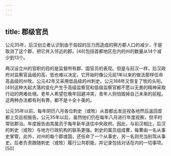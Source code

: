 ```yaml
---
---
---
```

title: 郡级官员
---



公元35年，后汉创立者认识到由于匈奴的压力而造成的朔方郡人口的减少，于是取消了这个郡，把它并入邻近的郡。[48]包括首都地区在内的州的数量从14个减少到13个。

两汉设立州的官职的目的是监督所有郡、国官员的表现。但是与前汉一样，后汉政府对监察官品级的高、低也难以决定。它开始时像公元前1年以来的做法那样任命高品级的州牧。公元42年又采用低品级的州刺史。公元188年又恢复了牧的头衔。[49]这种大起大落的变化产生于高级监察官和低级监察官都不愿以无畏的精神采取行动的两难处境。老年人希望在晚年回避冲突，青年人则怕毁掉自己未来的前程。这两种办法都有利有弊，都不是十全十美的。

公元35年以前，每年阴历八月各位刺史（或牧）从首都出发巡视各地然后返回首都上交巡视报告。公元35年以后，虽然他们仍在每年八月进行年度视察，但平时常驻郡治。年度报告由其属员于每年新年送往中央政府。因此，与前汉相比，后汉的刺史（或牧）与地方行政机构的联系更强。刺史的属员组成曹，每曹由一名从事史掌管。此外，对州的每个郡或国，还任命了一个从事史，另一名则充当别驾从事史。后者负责跟随刺史（或牧）履行公共职能，并记录包括对话在内的一切事项。[50]